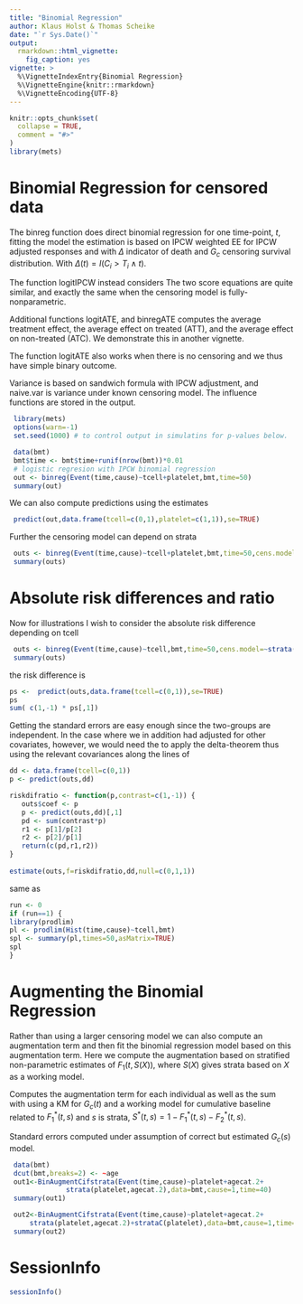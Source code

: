 ```yaml
---
title: "Binomial Regression"
author: Klaus Holst & Thomas Scheike
date: "`r Sys.Date()`"
output:
  rmarkdown::html_vignette:
    fig_caption: yes
vignette: >
  %\VignetteIndexEntry{Binomial Regression}
  %\VignetteEngine{knitr::rmarkdown}
  %\VignetteEncoding{UTF-8}
---
```


```r
knitr::opts_chunk$set(
  collapse = TRUE,
  comment = "#>"
)
library(mets)
```

Binomial Regression for censored data 
=====================================

The binreg function does direct binomial regression for one time-point, $t$, 
fitting the model 
\begin{align*}
P(T \leq t, \epsilon=1 | X )  & = \mbox{expit}( X^T \beta) 
\end{align*}
the estimation is based on IPCW weighted EE
\begin{align*}
 U(\beta) = &  X ( \Delta(t) I(T \leq t, \epsilon=1 )/G_c(T_i- \wedge t) - \mbox{expit}( X^T \beta)) = 0 
\end{align*}
for IPCW adjusted responses and with $\Delta$ indicator of death and $G_c$ censoring survival
distribution. With $\Delta(t) = I( C_i > T_i \wedge t)$. 

The function logitIPCW instead considers 
\begin{align*}
 U(\beta) = &  X  \Delta(t) /G_c(T_i- \wedge t) ( I(T \leq t, \epsilon=1 ) - \mbox{expit}( X^T \beta)) = 0.
\end{align*}
The two score equations are quite similar, and exactly the same when the censoring model is fully-nonparametric.

Additional functions logitATE, and binregATE computes the average treatment effect, the average effect on treated (ATT), and 
the average effect on non-treated (ATC). We demonstrate this in another vignette. 

The function logitATE also works when there is no censoring and we thus have simple binary outcome. 

Variance is based on  sandwich formula with IPCW adjustment, and naive.var is variance 
under known censoring model. The influence functions are stored in the output. 


```r
 library(mets)
 options(warn=-1)
 set.seed(1000) # to control output in simulatins for p-values below.

 data(bmt)
 bmt$time <- bmt$time+runif(nrow(bmt))*0.01
 # logistic regresion with IPCW binomial regression 
 out <- binreg(Event(time,cause)~tcell+platelet,bmt,time=50)
 summary(out)
```

We can also compute predictions using the estimates 
```r
 predict(out,data.frame(tcell=c(0,1),platelet=c(1,1)),se=TRUE)
```

Further the censoring model can depend on strata 

```r
 outs <- binreg(Event(time,cause)~tcell+platelet,bmt,time=50,cens.model=~strata(tcell,platelet))
 summary(outs)
```

Absolute risk differences and ratio
===================================

Now for illustrations I wish to consider the absolute risk difference
depending on tcell 

```r
 outs <- binreg(Event(time,cause)~tcell,bmt,time=50,cens.model=~strata(tcell))
 summary(outs)
```

the risk difference is 

```r
ps <-  predict(outs,data.frame(tcell=c(0,1)),se=TRUE)
ps
sum( c(1,-1) * ps[,1])
```

Getting the standard errors are easy enough since the two-groups are
independent. In the case where we in addition had adjusted for other covariates, however, we would need 
the to apply the delta-theorem thus using the relevant covariances along the lines of 

```r
dd <- data.frame(tcell=c(0,1))
p <- predict(outs,dd)

riskdifratio <- function(p,contrast=c(1,-1)) {
   outs$coef <- p
   p <- predict(outs,dd)[,1]
   pd <- sum(contrast*p)
   r1 <- p[1]/p[2]
   r2 <- p[2]/p[1]
   return(c(pd,r1,r2))
}
     
estimate(outs,f=riskdifratio,dd,null=c(0,1,1))
```

same as 

```r
run <- 0
if (run==1) {
library(prodlim)
pl <- prodlim(Hist(time,cause)~tcell,bmt)
spl <- summary(pl,times=50,asMatrix=TRUE)
spl
}
```


Augmenting the Binomial Regression 
===================================

Rather than using a larger censoring model we can also compute an  augmentation term and
then fit the binomial regression model based on this augmentation term. 
Here we compute the augmentation based on stratified non-parametric estimates of $F_1(t,S(X))$, 
where $S(X)$ gives strata based on $X$ as a working model. 

 Computes  the augmentation term for each individual as well as the sum
\begin{align*}
 A & = \int_0^t H(u,X) \frac{1}{S^*(u,s)} \frac{1}{G_c(u)} dM_c(u)
\end{align*}
 with 
\begin{align*}
 H(u,X) & = F_1^*(t,S(X)) - F_1^*(u,S(X))
\end{align*}
using a KM for $G_c(t)$ and a working model for cumulative baseline
related to $F_1^*(t,s)$ and $s$ is strata, $S^*(t,s) = 1 - F_1^*(t,s) - F_2^*(t,s)$. 

 Standard errors computed under assumption of correct but estimated $G_c(s)$ model.

```r
 data(bmt)
 dcut(bmt,breaks=2) <- ~age 
 out1<-BinAugmentCifstrata(Event(time,cause)~platelet+agecat.2+
			  strata(platelet,agecat.2),data=bmt,cause=1,time=40)
 summary(out1)

 out2<-BinAugmentCifstrata(Event(time,cause)~platelet+agecat.2+
     strata(platelet,agecat.2)+strataC(platelet),data=bmt,cause=1,time=40)
 summary(out2)
```


SessionInfo
============

```r
sessionInfo()
```

